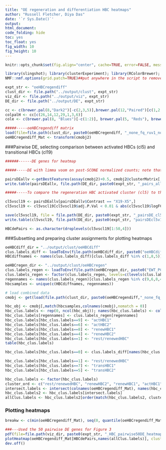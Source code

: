 ```yaml
---
title: "OE regeneration and differentiation HBC heatmaps"
author: "Russell Fletcher, Diya Das"
date: '`r Sys.Date()`'
output:
html_document:
code_folding: hide
toc: yes
toc_float: yes
fig_width: 10
fig_height: 10
---
```


```r
knitr::opts_chunk$set(fig.align="center", cache=TRUE, error=FALSE, message=FALSE, warning=FALSE, results="hide")

library(slingshot); library(clusterExperiment); library(RColorBrewer); library(rgl); library(rglwidget); library(R.utils); library(Rtsne); library(scales)
NMF::nmf.options(grid.patch=TRUE)##put anywhere in the script to remove first (blank) page of heatmap pdfs

expt_str <- "oeHBCregendiff"
clust_dir <- file.path("../output/clust", expt_str)
viz_dir <- file.path("../output/viz", expt_str)
DE_dir <- file.path("../output/DE", expt_str)

cc <- c(brewer.pal(8,"Dark2")[-c(2,3,5)],brewer.pal(12,"Paired")[c(1,2,8,10,9)],brewer.pal(12,"Set3")[c(7,8,12)], brewer.pal(8, "Pastel2")[8], brewer.pal(11,"BrBG")[11], brewer.pal(11,"PiYG")[1], "cyan", "darkblue","darkorchid2", "brown1", "springgreen1", "deepskyblue4", "darkolivegreen","antiquewhite2","azure", "cornflowerblue","blue","chartreuse","darkolivegreen3","darkorange3","deeppink4","darkred","darksalmon")
colpalH <- cc[c(26,14,12,29,1,3,6)]
cole <- c(brewer.pal(8, "Blues")[-c(1:2)], brewer.pal(5, "Reds"), brewer.pal(12, "Paired")[10])

#####-----oeHBCregendiff matrix
load(file=file.path(clust_dir, paste0(oeHBCregendiff, "_none_fq_ruv1_nobio_nobatch_hier_final_clusters.Rda")))
oeHBCregendiff_Mat <- transform(cmobj2)
```

###Pairwise DE, selecting comparison between activated HBCs (cl5) and transitional HBCs (cl19)
```r
######------DE genes for heatmap

#####-----DE with limma voom on post-SCONE normalized counts; note that I add 0.5 and voom will add 0.5 more - #####otherwise, there are issues with normalized counts with values < -0.5.

pairsDEallv <-getBestFeatures(assay(cmobj2)+0.5, cmobj2@clusterMatrix[,1], contrastType="Pairs", number=Inf, contrastAdj="All", p.value=1, isCount=TRUE)
write.table(pairsDEallv, file.path(DE_dir, paste0(expt_str, "_pairs_all_voom.txt")), quote=FALSE, sep="\t")

#####-----To compare the regeneration HBC activated cluster (cl5) to the p63 cKO differentiation HBC transition cluster (cl19)

cl5vscl19 <- pairsDEallv[pairsDEallv$Contrast == "X19-X5",]
cl5vscl19 <- cl5vscl19[cl5vscl19$adj.P.Val < 0.01 & abs(cl5vscl19$logFC) > 1, ]

save(cl5vscl19, file = file.path(DE_dir, paste0(expt_str, "_pairsDE_cl5Vscl19.Rda")))
write.table(cl5vscl19, file.path(DE_dir, paste0(expt_str, "pairsDEcl5v19.txt")), quote=FALSE, sep="\t")

HBCdePairs <- as.character(droplevels(cl5vscl19[1:50,4]))

```

###Subsetting and preparing cluster assignments for plotting heatmaps
```r
oeHBCdiff_dir = "../output/clust/oeHBCdiff"
clus.labels_diff <- loadToEnv(file.path(oeHBCdiff_dir, paste0("oeHBCdiff_PCA.Rda")))[["clus.labels"]]
HBCdiffnames <- names(clus.labels_diff)[clus.labels_diff %in% c(1,8,5)]

oeHBCregen_dir <- "../output/clust/oeHBCregen"
clus.labels_regen <- loadToEnv(file.path(oeHBCregen_dir, paste0("EWT_PCA.Rda")))[["clus.labels"]]
clus.labels_regen <- factor(clus.labels_regen, levels=c(levels(clus.labels_regen),"H3"))
regennames <- names(clus.labels_regen)[clus.labels_regen %in% c(9,6,8,4,1)]
hbcsamples <- unique(c(HBCdiffnames, regennames))

# load combined data
cmobj <- get(load(file.path(clust_dir, paste0(oeHBCregendiff,"_none_fq_ruv1_nobio_nobatch_cm_hier_2.Rda"))))

hbc_obj <- cmobj[,match(hbcsamples,colnames(cmobj),nomatch = 0)]
hbc_clus.labels <- rep(0, ncol(hbc_obj)); names(hbc_clus.labels) <- colnames(hbc_obj)
hbc_clus.labels[regennames] <- clus.labels_regen[regennames]
hbc_clus.labels[hbc_clus.labels==9] <- "actHBC1"
hbc_clus.labels[hbc_clus.labels==6] <- "actHBC2"
hbc_clus.labels[hbc_clus.labels==8] <- "renewHBC1"
hbc_clus.labels[hbc_clus.labels==4] <- "renewHBC2"
hbc_clus.labels[hbc_clus.labels==1] <- "rest/renewedHBC"
table(hbc_clus.labels)

hbc_clus.labels[hbc_clus.labels==0] <- clus.labels_diff[names(hbc_clus.labels)[hbc_clus.labels==0]]

hbc_clus.labels[hbc_clus.labels==1] <- "rest/renewedHBC"
hbc_clus.labels[hbc_clus.labels==7] <- "transHBC1"
hbc_clus.labels[hbc_clus.labels==5] <- "transHBC2"

hbc_clus.labels <- factor(hbc_clus.labels)
cluster_ord <- c("rest/renewedHBC", "renewHBC2", "renewHBC1", "actHBC1","actHBC2","transHBC1","transHBC2")
intersect.labels <- intersect(colnames(oeHBCregendiff_Mat), names(hbc_clus.labels)) 
hbc_clus.labels2 <- hbc_clus.labels[intersect.labels] 
allClus.labels <- hbc_clus.labels2[order(match(hbc_clus.labels2, cluster_ord))] 
```

### Plotting heatmaps
```r

breakw <- c(min(oeHBCregendiff_Mat), seq(0, quantile(oeHBCregendiff_Mat[oeHBCregendiff_Mat > 0], .99, na.rm = TRUE), length = 50), max(oeHBCregendiff_Mat)) 

###---Used the 50 pairwise DE genes for Figure 3
pdf(file=file.path(viz_dir, paste0(expt_str, "_HBC_pairwise50DE_heatmap.pdf")), height=8.5, width=11)
plotHeatmap(oeHBCregendiff_Mat[HBCdePairs,names(allClus.labels)], clusterSamples=F, clusterFeatures=T, breaks=breakw, sampleData=data.frame(clusters=allClus.labels, expt=colData(cmobj)[names(allClus.labels),2], batch=colData(cmobj)[names(allClus.labels),1]), clusterLegend=list(clusters=colpalH, expt=cole, batch=cc), main=paste(expt_str," HBCs by pair-wise DE")) 
dev.off()

```


